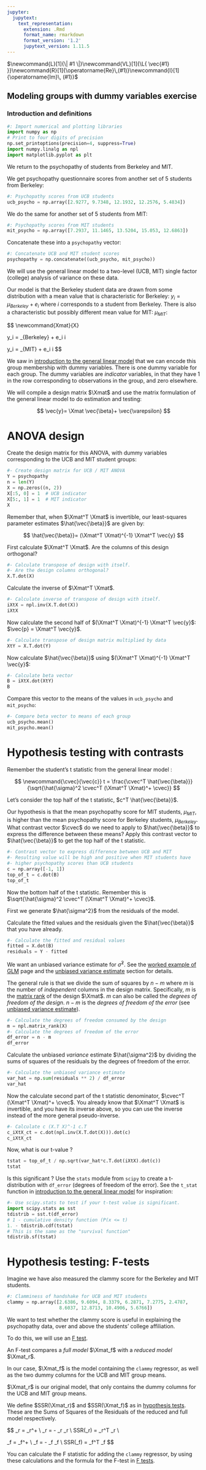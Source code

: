 ```yaml
---
jupyter:
  jupytext:
    text_representation:
      extension: .Rmd
      format_name: rmarkdown
      format_version: '1.2'
      jupytext_version: 1.11.5
---
```


$\newcommand{L}[1]{\| #1 \|}\newcommand{VL}[1]{\L{ \vec{#1} }}\newcommand{R}[1]{\operatorname{Re}\,(#1)}\newcommand{I}[1]{\operatorname{Im}\, (#1)}$

<!-- vim: ft=rst -->
## Modeling groups with dummy variables exercise

### Introduction and definitions

```python
#: Import numerical and plotting libraries
import numpy as np
# Print to four digits of precision
np.set_printoptions(precision=4, suppress=True)
import numpy.linalg as npl
import matplotlib.pyplot as plt
```

We return to the psychopathy of students from Berkeley and MIT.

We get psychopathy questionnaire scores from another set of 5 students from
Berkeley:

```python
#: Psychopathy scores from UCB students
ucb_psycho = np.array([2.9277, 9.7348, 12.1932, 12.2576, 5.4834])
```

We do the same for another set of 5 students from MIT:

```python
#: Psychopathy scores from MIT students
mit_psycho = np.array([7.2937, 11.1465, 13.5204, 15.053, 12.6863])
```

Concatenate these into a `psychopathy` vector:

```python
#: Concatenate UCB and MIT student scores
psychopathy = np.concatenate((ucb_psycho, mit_psycho))
```

We will use the general linear model to a two-level (UCB, MIT) single factor
(college) analysis of variance on these data.

Our model is that the Berkeley student data are drawn from some distribution
with a mean value that is characteristic for Berkeley: $y_i = \mu_{Berkeley} +
e_i$ where $i$ corresponds to a student from Berkeley.  There is also a
characteristic but possibly different mean value for MIT: $\mu_{MIT}$:

$$
\newcommand{\yvec}{\vec{y}}
\newcommand{\xvec}{\vec{x}}
\newcommand{\evec}{\vec{\varepsilon}}
\newcommand{Xmat}{\boldsymbol X}
\newcommand{\bvec}{\vec{\beta}}
\newcommand{\bhat}{\hat{\bvec}}
\newcommand{\yhat}{\hat{\yvec}}

y_i = \mu_{Berkeley} + e_i  \space\mbox{if}\space 1 \le i \le 5

y_i = \mu_{MIT} + e_i \space\mbox{if}\space 6 \le i \le 10
$$

We saw in [introduction to the general linear model](https://matthew-brett.github.io/teaching/glm_intro.html) that we can encode this
group membership with dummy variables.  There is one dummy variable for each
group.  The dummy variables are *indicator* variables, in that they have 1 in
the row corresponding to observations in the group, and zero elsewhere.

We will compile a design matrix $\Xmat$ and use the matrix formulation of the
general linear model to do estimation and testing:

$$
\yvec = \Xmat \bvec + \evec
$$

# ANOVA design

Create the design matrix for this ANOVA, with dummy variables corresponding to the UCB and MIT student groups:

```python
#- Create design matrix for UCB / MIT ANOVA
Y = psychopathy
n = len(Y)
X = np.zeros((n, 2))
X[:5, 0] = 1  # UCB indicator
X[5:, 1] = 1  # MIT indicator
X
```

Remember that, when $\Xmat^T \Xmat$ is invertible, our least-squares parameter
estimates $\bhat$ are given by:

$$
\bhat = (\Xmat^T \Xmat)^{-1} \Xmat^T \yvec
$$

First calculate $\Xmat^T \Xmat$. Are the columns of this design orthogonal?

```python
#- Calculate transpose of design with itself.
#- Are the design columns orthogonal?
X.T.dot(X)
```

Calculate the inverse of $\Xmat^T \Xmat$.

```python
#- Calculate inverse of transpose of design with itself.
iXtX = npl.inv(X.T.dot(X))
iXtX
```

Now calculate the second half of $(\Xmat^T \Xmat)^{-1} \Xmat^T \yvec$:
$\vec{p} = \Xmat^T \yvec$.

```python
#- Calculate transpose of design matrix multiplied by data
XtY = X.T.dot(Y)
```

Now calculate $\bhat$ using $(\Xmat^T \Xmat)^{-1} \Xmat^T \yvec$:

```python
#- Calculate beta vector
B = iXtX.dot(XtY)
B
```

Compare this vector to the means of the values in `ucb_psycho` and
`mit_psycho`:

```python
#- Compare beta vector to means of each group
ucb_psycho.mean()
mit_psycho.mean()
```

# Hypothesis testing with contrasts

Remember the student’s t statistic from the general linear model :

$$
\newcommand{\cvec}{\vec{c}}
t = \frac{\cvec^T \bhat}
{\sqrt{\hat{\sigma}^2 \cvec^T (\Xmat^T \Xmat)^+ \cvec}}
$$

Let’s consider the top half of the t statistic, $c^T \bhat$.

Our hypothesis is that the mean psychopathy score for MIT students,
$\mu_{MIT}$, is higher than the mean psychopathy score for Berkeley students,
$\mu_{Berkeley}$.  What contrast vector $\cvec$ do we need to apply to $\bhat$
to express the difference between these means?  Apply this contrast vector to
$\bhat$ to get the top half of the t statistic.

```python
#- Contrast vector to express difference between UCB and MIT
#- Resulting value will be high and positive when MIT students have
#- higher psychopathy scores than UCB students
c = np.array([-1, 1])
top_of_t = c.dot(B)
top_of_t
```

Now the bottom half of the t statistic.  Remember this is
$\sqrt{\hat{\sigma}^2 \cvec^T (\Xmat^T \Xmat)^+ \cvec}$.

First we generate $\hat{\sigma^2}$ from the residuals of the model.

Calculate the fitted values and the residuals given the $\bhat$ that you have
already.

```python
#- Calculate the fitted and residual values
fitted = X.dot(B)
residuals = Y - fitted
```

We want an unbiased variance estimate for $\hat\sigma^2$.  See the [worked
example of GLM](https://github.com/bic-berkeley/psych-214-fall-2014/mean_test_example.html) page and the [unbiased variance estimate](https://bic-berkeley.github.io/psych-214-fall-2016/hypothesis_tests.html#unbiased-variance) section for
details.

The general rule is that we divide the sum of squares by $n - m$ where $m$ is
the number of *independent* columns in the design matrix.  Specifically, $m$
is the [matrix rank](http://matthew-brett.github.io/teaching/matrix_rank.html) of the design $\Xmat$.  $m$ can also be called the
*degrees of freedom of the design*.  $n - m$ is the *degrees of freedom of the
error* (see [unbiased variance estimate](https://bic-berkeley.github.io/psych-214-fall-2016/hypothesis_tests.html#unbiased-variance)).

```python
#- Calculate the degrees of freedom consumed by the design
m = npl.matrix_rank(X)
#- Calculate the degrees of freedom of the error
df_error = n - m
df_error
```

Calculate the unbiased *variance* estimate $\hat{\sigma^2}$ by dividing the
sums of squares of the residuals by the degrees of freedom of the error.

```python
#- Calculate the unbiased variance estimate
var_hat = np.sum(residuals ** 2) / df_error
var_hat
```

Now the calculate second part of the t statistic denominator,  $\cvec^T (\Xmat^T
\Xmat)^+ \cvec$. You already know that $\Xmat^T \Xmat$ is invertible, and you
have its inverse above, so you can use the inverse instead of the more general
pseudo-inverse.

```python
#- Calculate c (X.T X)^-1 c.T
c_iXtX_ct = c.dot(npl.inv(X.T.dot(X))).dot(c)
c_iXtX_ct
```

Now, what is our t-value ?

```python
tstat = top_of_t / np.sqrt(var_hat*c.T.dot(iXtX).dot(c))
tstat
```

Is this significant ? Use the `stats` module from `scipy` to create a
t-distribution with `df_error` (degrees of freedom of the error).  See the
`t_stat` function in [introduction to the general linear model](https://matthew-brett.github.io/teaching/glm_intro.html) for
inspiration:

```python
#- Use scipy.stats to test if your t-test value is significant.
import scipy.stats as sst
tdistrib = sst.t(df_error)
# 1 - cumulative density function (P(x <= t)
1. - tdistrib.cdf(tstat)
# This is the same as the "survival function"
tdistrib.sf(tstat)
```

# Hypothesis testing: F-tests

Imagine we have also measured the clammy score for the Berkeley and MIT
students.

```python
#: Clamminess of handshake for UCB and MIT students
clammy = np.array([2.6386, 9.6094, 8.3379, 6.2871, 7.2775, 2.4787,
                   8.6037, 12.8713, 10.4906, 5.6766])
```

We want to test whether the clammy score is useful in explaining
the psychopathy data, over and above the students’ college affiliation.

To do this, we will use an [F test](https://bic-berkeley.github.io/psych-214-fall-2016/hypothesis_tests.html#f-tests).

An F-test compares a *full model* $\Xmat_f$ with a *reduced model* $\Xmat_r$.

In our case, $\Xmat_f$ is the model containing the `clammy` regressor, as
well as the two dummy columns for the UCB and MIT group means.

$\Xmat_r$ is our original model, that only contains the dummy columns for the
UCB and MIT group means.

We define $SSR(\Xmat_r)$ and $SSR(\Xmat_f)$ as in [hypothesis tests](https://bic-berkeley.github.io/psych-214-fall-2016/hypothesis_tests.html).
These are the Sums of Squares of the Residuals of the reduced and full model
respectively.

$$
\bhat_r = \Xmat_r^+ \yvec \\
\hat\evec_r = \yvec - \Xmat_r \bhat_r \\
SSR(\Xmat_r) = \hat\evec_r^T \hat\evec_r \\

\bhat_f = \Xmat_f^+ \yvec \\
\hat\evec_f = \yvec - \Xmat_f \bhat_f \\
SSR(\Xmat_f) = \hat\evec_f^T \hat\evec_f
$$

You can calculate the F statistic for adding the `clammy` regressor, by
using these calculations and the formula for the F-test in [F tests](https://bic-berkeley.github.io/psych-214-fall-2016/hypothesis_tests.html#f-tests).

<!-- vim:ft=rst -->
<!-- Course -->
<!-- BIC -->
<!-- Python distributions -->
<!-- Version control -->
<!-- Editors -->
<!-- Python and common libraries -->
<!-- IPython -->
<!-- Virtualenv and helpers -->
<!-- Pypi and packaging -->
<!-- Mac development -->
<!-- Windows development -->
<!-- Nipy and friends -->
<!-- FMRI datasets -->
<!-- Languages -->
<!-- Imaging software -->
<!-- Installation -->
<!-- Tutorials -->
<!-- MB tutorials -->
<!-- Ideas -->
<!-- Psych-214 -->
<!-- People -->
<!-- Licenses -->
<!-- Neuroimaging stuff -->
<!-- OpenFMRI projects -->
<!-- Unix -->
<!-- Substitutions -->
